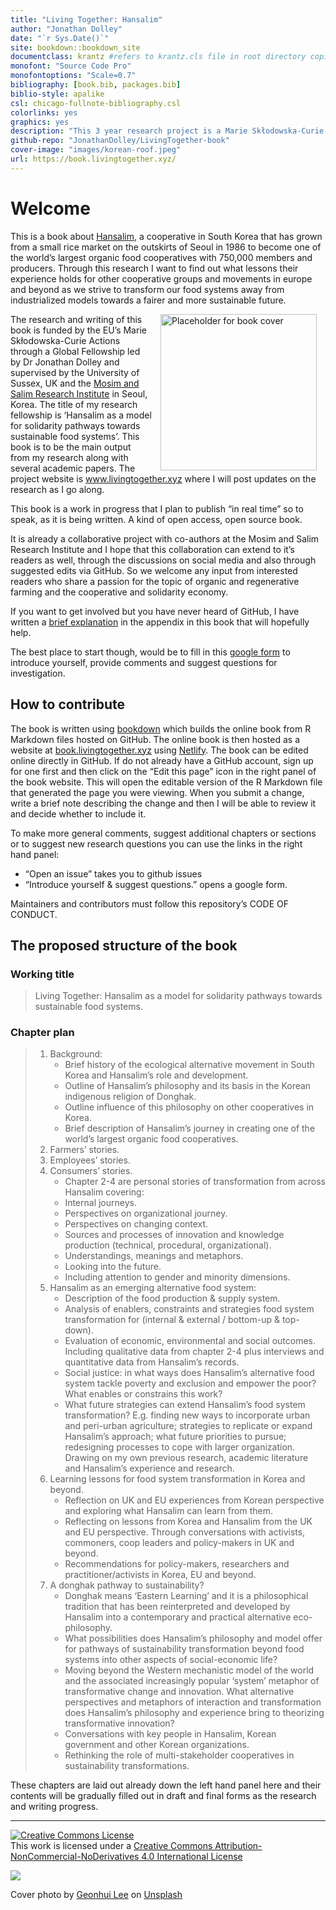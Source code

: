 ```yaml
--- 
title: "Living Together: Hansalim"
author: "Jonathan Dolley"
date: "`r Sys.Date()`"
site: bookdown::bookdown_site
documentclass: krantz #refers to krantz.cls file in root directory copied from Robinlovelace/geocompr
monofont: "Source Code Pro"
monofontoptions: "Scale=0.7"
bibliography: [book.bib, packages.bib]
biblio-style: apalike
csl: chicago-fullnote-bibliography.csl
colorlinks: yes
graphics: yes
description: "This 3 year research project is a Marie Skłodowska-Curie Action - Global Fellowship led by Dr Jonathan Dolley and supervised by the Science Policy Research Unit (SPRU, University of Sussex Business School, UK) and the Mosim and Salim Research Institute (South Korea). Through this project I am investigating the story of the Korean cooperative, Hansalim, which grew from a small rice market on the outskirts of Seoul in 1986 to become one of the worlds largest organic food cooperatives with 750,000 members and producers. I want to find out what lessons their experience holds for other cooperative groups and movements in the UK and EU as we strive to transform our food systems away from industrialized models towards a fairer and more sustainable future. Hence the title of the fellowship: 'Hansalim as a model for solidarity pathways towards sustainable food systems'. This book is to be the main output from my research."
github-repo: "JonathanDolley/LivingTogether-book"
cover-image: "images/korean-roof.jpeg"
url: https://book.livingtogether.xyz/
---
```


# Welcome {-}

This is a book about [Hansalim](http://www.hansalim.or.kr/), a cooperative in South Korea that has grown from a small rice market on the outskirts of Seoul in 1986 to become one of the world's largest organic food cooperatives with 750,000 members and producers. Through this research I want to find out what lessons their experience holds for other cooperative groups and movements in europe and beyond as we strive to transform our food systems away from industrialized models towards a fairer and more sustainable future.

<a><img src="images/korean-roof.jpeg" width="250" height="" alt="Placeholder for book cover" align="right" style="margin: 0 1em 0 1em" /></a>

<!--The writing of this book also provides an opportunity for Hansalim and their research center, Mosim, to reflect on their experience and the successes and challenges they have faced along the way. By thinking critically about their own story I believe -->

The research and writing of this book is funded by the EU's Marie Skłodowska-Curie Actions through a Global Fellowship led by Dr Jonathan Dolley and supervised by the University of Sussex, UK and the [Mosim and Salim Research Institute](http://www.mosim.or.kr/) in Seoul, Korea. The title of my research fellowship is 'Hansalim as a model for solidarity pathways towards sustainable food systems'. This book is to be the main output from my research along with several academic papers. The project website is [www.livingtogether.xyz](https://www.livingtogether.xyz) where I will post updates on the research as I go along.

This book is a work in progress that I plan to publish "in real time" so to speak, as it is being written. A kind of open access, open source book.

It is already a collaborative project with co-authors at the Mosim and Salim Research Institute and I hope that this collaboration can extend to it's readers as well, through the discussions on social media and also through suggested edits via GitHub. So we welcome any input from interested readers who share a passion for the topic of organic and regenerative farming and the cooperative and solidarity economy.

If you want to get involved but you have never heard of GitHub, I have written a [brief explanation](/github.html) in the appendix in this book that will hopefully help.

The best place to start though, would be to fill in this [google form](https://forms.gle/aByS7RYM2kUFNVYi8) to introduce yourself, provide comments and suggest questions for investigation.

## How to contribute {-}

The book is written using [bookdown](https://bookdown.org/yihui/bookdown/) which builds the online book from R Markdown files hosted on GitHub. The online book is then hosted as a website at [book.livingtogether.xyz](https://book.livingtogether.xyz) using [Netlify](https://www.netlify.com/). The book can be edited online directly in GitHub. If do not already have a GitHub account, sign up for one first and then click on the "Edit this page" icon in the right panel of the book website. This will open the editable version of the R Markdown file that generated the page you were viewing. When you submit a change, write a brief note describing the change and then I will be able to review it and decide whether to include it.

To make more general comments, suggest additional chapters or sections or to suggest new research questions you can use the links in the right hand panel:

- "Open an issue" takes you to github issues
- "Introduce yourself & suggest questions." opens a google form.

Maintainers and contributors must follow this repository's CODE OF CONDUCT.

## The proposed structure of the book {-}

### Working title {-}

> Living Together: Hansalim as a model for solidarity pathways towards sustainable food systems.

### Chapter plan {-}

> 1.	Background:
>       -	Brief history of the ecological alternative movement in South Korea and Hansalim's role and development.
>       -	Outline of Hansalim's philosophy and its basis in the Korean indigenous religion of Donghak.
>       -	Outline influence of this philosophy on other cooperatives in Korea.
>       -	Brief description of Hansalim's journey in creating one of the world's largest organic food cooperatives.
> 2.	Farmers' stories.
> 3.	Employees' stories.
> 4.	Consumers' stories.
>       -   Chapter 2-4 are personal stories of transformation from across Hansalim covering:
>       -	Internal journeys.
>       -	Perspectives on organizational journey.
>       -	Perspectives on changing context.
>       -	Sources and processes of innovation and knowledge production (technical, procedural, organizational).
>       -	Understandings, meanings and metaphors.
>       -	Looking into the future.
>       -	Including attention to gender and minority dimensions.
> 5.	Hansalim as an emerging alternative food system:
>       -	Description of the food production & supply system.
>       -	Analysis of enablers, constraints and strategies food system transformation for (internal & external / bottom-up & top-down).
>       -	Evaluation of economic, environmental and social outcomes. Including qualitative data from chapter 2-4 plus interviews and quantitative data from Hansalim's records.
>       -	Social justice: in what ways does Hansalim's alternative food system tackle poverty and exclusion and empower the poor? What enables or constrains this work?
>       -	What future strategies can extend Hansalim's food system transformation? E.g. finding new ways to incorporate urban and peri-urban agriculture; strategies to replicate or expand Hansalim's approach; what future priorities to pursue; redesigning processes to cope with larger organization. Drawing on my own previous research, academic literature and Hansalim's experience and research.
>   6.	Learning lessons for food system transformation in Korea and beyond.
>       -	Reflection on UK and EU experiences from Korean perspective and exploring what Hansalim can learn from them.
>       -	Reflecting on lessons from Korea and Hansalim from the UK and EU perspective. Through conversations with activists, commoners, coop leaders and policy-makers in UK and beyond.
>       -	Recommendations for policy-makers, researchers and practitioner/activists in Korea, EU and beyond.
> 7.	A donghak pathway to sustainability?
>       -	Donghak means 'Eastern Learning' and it is a philosophical tradition that has been reinterpreted and developed by Hansalim into a contemporary and practical alternative eco-philosophy.
>       -	What possibilities does Hansalim's philosophy and model offer for pathways of sustainability transformation beyond food systems into other aspects of social-economic life?
>       -	Moving beyond the Western mechanistic model of the world and the associated increasingly popular 'system' metaphor of transformative change and innovation. What alternative perspectives and metaphors of interaction and transformation does Hansalim's philosophy and experience bring to theorizing transformative innovation?
>       -	Conversations with key people in Hansalim, Korean government and other Korean organizations.
>       -	Rethinking the role of multi-stakeholder cooperatives in sustainability transformations.

These chapters are laid out already down the left hand panel here and their contents will be gradually filled out in draft and final forms as the research and writing progress.

<hr>

<a rel="license" href="http://creativecommons.org/licenses/by-nc-nd/4.0/"><img alt="Creative Commons License" style="border-width:0" src="https://i.creativecommons.org/l/by-nc-nd/4.0/88x31.png" /></a><br />This work is licensed under a <a rel="license" href="http://creativecommons.org/licenses/by-nc-nd/4.0/">Creative Commons Attribution-NonCommercial-NoDerivatives 4.0 International License</a>

<a href="https://www.netlify.com"><img src="https://www.netlify.com/img/global/badges/netlify-color-accent.svg"/></a>

Cover photo by <a href="https://unsplash.com/@flutto?utm_source=unsplash&utm_medium=referral&utm_content=creditCopyText">Geonhui Lee</a> on <a href="https://unsplash.com/s/photos/korean?utm_source=unsplash&utm_medium=referral&utm_content=creditCopyText">Unsplash</a>